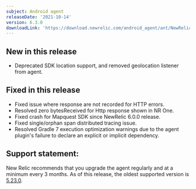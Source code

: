 ```yaml
---
subject: Android agent
releaseDate: '2021-10-14'
version: 6.3.0
downloadLink: 'https://download.newrelic.com/android_agent/ant/NewRelic_Android_Agent_6.3.0.zip'
---
```


## New in this release
* Deprecated SDK location support, and removed geolocation listener from agent. 

## Fixed in this release
* Fixed issue where response are not recorded for HTTP errors.
* Resolved zero bytesReceived for Http response shown in NR One.
* Fixed crash for Mapquest SDK since NewRelic 6.0.0 release.
* Fixed single/orphan span distributed tracing issue.
* Resolved Gradle 7 execution optimization warnings due to the agent plugin's failure to declare an explicit or implicit dependency.

## Support statement:
New Relic recommends that you upgrade the agent regularly and at a minimum every 3 months. As of this release, the oldest supported version is [5.23.0](https://docs.newrelic.com/docs/release-notes/mobile-release-notes/android-release-notes/android-5230).
